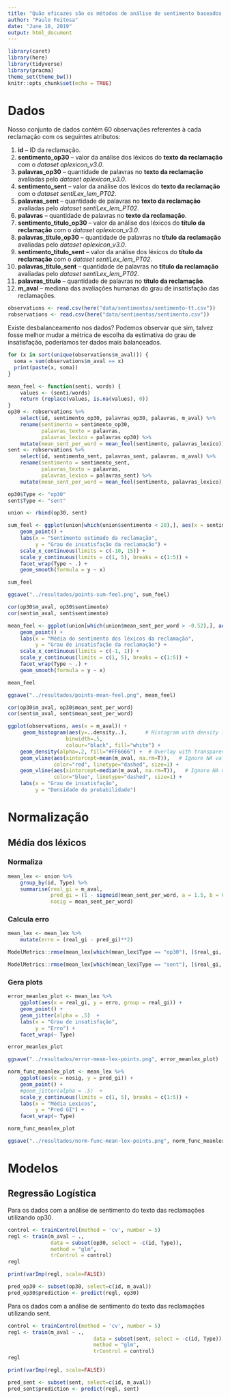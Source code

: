 ```yaml
---
title: "Quão eficazes são os métodos de análise de sentimento baseados em léxicos para estimar o nível de insatisfação de reclamações recebidas pelo ReclameAqui do governo federal?"
author: "Paulo Feitosa"
date: "June 10, 2019"
output: html_document
---
```


```r
library(caret)
library(here)
library(tidyverse)
library(pracma)
theme_set(theme_bw())
knitr::opts_chunk$set(echo = TRUE)
```

# Dados

Nosso conjunto de dados contém 60 observações referentes à cada reclamação com os seguintes atributos:

1. **id** -- ID da reclamação.
2. **sentimento_op30** -- valor da análise dos léxicos do **texto da reclamação** com o *dataset oplexicon_v3.0*.
3. **palavras_op30** -- quantidade de palavras no **texto da reclamação** avaliadas pelo *dataset oplexicon_v3.0*. 
4. **sentimento_sent** -- valor da análise dos léxicos do **texto da reclamação** com o *dataset sentiLex_lem_PT02*.
5. **palavras_sent** -- quantidade de palavras no **texto da reclamação** avaliadas pelo *dataset sentiLex_lem_PT02*.
6. **palavras** -- quantidade de palavras no **texto da reclamação**.
7. **sentimento_titulo_op30** -- valor da análise dos léxicos do **título da reclamação** com o *dataset oplexicon_v3.0*.
8. **palavras_titulo_op30** -- quantidade de palavras no **título da reclamação** avaliadas pelo *dataset oplexicon_v3.0*.
9. **sentimento_titulo_sent** -- valor da análise dos léxicos do **título da reclamação** com o *dataset sentiLex_lem_PT02*. 
10. **palavras_titulo_sent** -- quantidade de palavras no **título da reclamação** avaliadas pelo *dataset sentiLex_lem_PT02*.
11. **palavras_titulo** -- quantidade de palavras no **título da reclamação**.
12. **m_aval** -- mediana das avaliações humanas do grau de insatisfação das reclamações.

```r
observations <- read.csv(here("data/sentimentos/sentimento-tt.csv"))
robservations <- read.csv(here("data/sentimentos/sentimento.csv"))
```

Existe desbalanceamento nos dados? Podemos observar que sim, talvez fosse melhor mudar a métrica de escolha da estimativa do grau de insatisfação, poderíamos ter dados mais balanceados.
```r
for (x in sort(unique(observations$m_aval))) {
  soma = sum(observations$m_aval == x)
  print(paste(x, soma))
}
```

```r
mean_feel <- function(senti, words) {
    values <- (senti/words)
    return (replace(values, is.na(values), 0))
}
op30 <- robservations %>%
    select(id, sentimento_op30, palavras_op30, palavras, m_aval) %>%
    rename(sentimento = sentimento_op30,
           palavras_texto = palavras,
           palavras_lexico = palavras_op30) %>%
    mutate(mean_sent_per_word = mean_feel(sentimento, palavras_lexico))
sent <- robservations %>%
    select(id, sentimento_sent, palavras_sent, palavras, m_aval) %>%
    rename(sentimento = sentimento_sent,
           palavras_texto = palavras,
           palavras_lexico = palavras_sent) %>%
    mutate(mean_sent_per_word = mean_feel(sentimento, palavras_lexico))

op30$Type <- "op30"
sent$Type <- "sent"

union <- rbind(op30, sent)
```

```r
sum_feel <- ggplot(union[which(union$sentimento < 20),], aes(x = sentimento, y = m_aval)) +
    geom_point() +
    labs(x = "Sentimento estimado da reclamação",
         y = "Grau de insatisfação da reclamação") + 
    scale_x_continuous(limits = c(-10, 15)) + 
    scale_y_continuous(limits = c(1, 5), breaks = c(1:5)) + 
    facet_wrap(Type ~ .) +
    geom_smooth(formula = y ~ x)

sum_feel

ggsave("../resultados/points-sum-feel.png", sum_feel)

cor(op30$m_aval, op30$sentimento)
cor(sent$m_aval, sent$sentimento)

mean_feel <- ggplot(union[which(union$mean_sent_per_word > -0.52),], aes(x = mean_sent_per_word, y = m_aval )) +
    geom_point() + 
    labs(x = "Média do sentimento dos léxicos da reclamação",
         y = "Grau de insatisfação da reclamação") + 
    scale_x_continuous(limits = c(-1, 1)) + 
    scale_y_continuous(limits = c(1, 5), breaks = c(1:5)) + 
    facet_wrap(Type ~ .) +
    geom_smooth(formula = y ~ x)

mean_feel

ggsave("../resultados/points-mean-feel.png", mean_feel)

cor(op30$m_aval, op30$mean_sent_per_word)
cor(sent$m_aval, sent$mean_sent_per_word)

ggplot(observations, aes(x = m_aval)) +
     geom_histogram(aes(y=..density..),      # Histogram with density instead of count on y-axis
                   binwidth=.5,
                   colour="black", fill="white") +
    geom_density(alpha=.2, fill="#FF6666") +  # Overlay with transparent density plot
    geom_vline(aes(xintercept=mean(m_aval, na.rm=T)),   # Ignore NA values for mean
               color="red", linetype="dashed", size=1) +
    geom_vline(aes(xintercept=median(m_aval, na.rm=T)),   # Ignore NA values for mean
               color="blue", linetype="dashed", size=1) +
    labs(x = "Grau de insatisfação",
         y = "Densidade de probabilidade")
```

# Normalização

## Média dos léxicos

### Normaliza

```r
mean_lex <- union %>%
    group_by(id, Type) %>%
    summarise(real_gi = m_aval,
              pred_gi = (1 - sigmoid(mean_sent_per_word, a = 1.5, b = 0))*5 + 0.3,
              nosig = mean_sent_per_word)
```

### Calcula erro
```r
mean_lex <- mean_lex %>% 
    mutate(erro = (real_gi - pred_gi)**2)

ModelMetrics::rmse(mean_lex[which(mean_lex$Type == "op30"), ]$real_gi, mean_lex[which(mean_lex$Type == "op30"), ]$pred_gi)

ModelMetrics::rmse(mean_lex[which(mean_lex$Type == "sent"), ]$real_gi, mean_lex[which(mean_lex$Type == "sent"), ]$pred_gi)
```

### Gera plots

```r
error_meanlex_plot <- mean_lex %>% 
    ggplot(aes(x = real_gi, y = erro, group = real_gi)) + 
    geom_point() +
    geom_jitter(alpha = .5)  +
    labs(x = "Grau de insatisfação",
         y = "Erro") +
    facet_wrap(~ Type)

error_meanlex_plot

ggsave("../resultados/error-mean-lex-points.png", error_meanlex_plot)

norm_func_meanlex_plot <- mean_lex %>% 
    ggplot(aes(x = nosig, y = pred_gi)) + 
    geom_point() +
    #geom_jitter(alpha = .5)  +
    scale_y_continuous(limits = c(1, 5), breaks = c(1:5)) + 
    labs(x = "Média Lexicos",
         y = "Pred GI") +
    facet_wrap(~ Type)

norm_func_meanlex_plot

ggsave("../resultados/norm-func-mean-lex-points.png", norm_func_meanlex_plot)
```


# Modelos

## Regressão Logística

Para os dados com a análise de sentimento do texto das reclamações utilizando op30.
```r
control <- trainControl(method = 'cv', number = 5)
regl <- train(m_aval ~ .,
              data = subset(op30, select = -c(id, Type)),
              method = "glm",
              trControl = control)
regl

print(varImp(regl, scale=FALSE))

pred_op30 <- subset(op30, select=c(id, m_aval))
pred_op30$prediction <- predict(regl, op30)
```

Para os dados com a análise de sentimento do texto das reclamações utilizando sent.
```r
control <- trainControl(method = 'cv', number = 5)
regl <- train(m_aval ~ .,
                            data = subset(sent, select = -c(id, Type)),
                            method = "glm",
                            trControl = control)
regl

print(varImp(regl, scale=FALSE))

pred_sent <- subset(sent, select=c(id, m_aval))
pred_sent$prediction <- predict(regl, sent)
```
